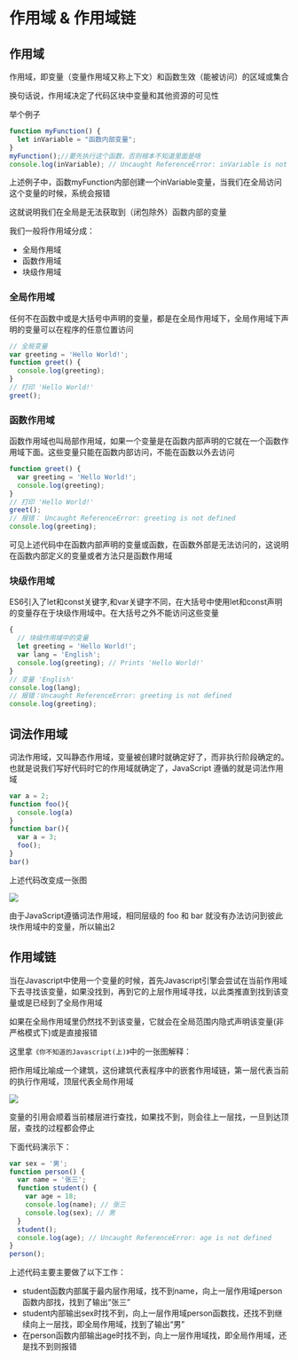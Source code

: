 # 作用域 & 作用域链

## 作用域

作用域，即变量（变量作用域又称上下文）和函数生效（能被访问）的区域或集合

换句话说，作用域决定了代码区块中变量和其他资源的可见性

举个例子

```js showLineNumbers copy
function myFunction() {
  let inVariable = "函数内部变量";
}
myFunction();//要先执行这个函数，否则根本不知道里面是啥
console.log(inVariable); // Uncaught ReferenceError: inVariable is not defined
```

上述例子中，函数myFunction内部创建一个inVariable变量，当我们在全局访问这个变量的时候，系统会报错

这就说明我们在全局是无法获取到（闭包除外）函数内部的变量

我们一般将作用域分成：

- 全局作用域
- 函数作用域
- 块级作用域

### 全局作用域

任何不在函数中或是大括号中声明的变量，都是在全局作用域下，全局作用域下声明的变量可以在程序的任意位置访问

```js showLineNumbers copy
// 全局变量
var greeting = 'Hello World!';
function greet() {
  console.log(greeting);
}
// 打印 'Hello World!'
greet();
```

### 函数作用域

函数作用域也叫局部作用域，如果一个变量是在函数内部声明的它就在一个函数作用域下面。这些变量只能在函数内部访问，不能在函数以外去访问

```js showLineNumbers copy
function greet() {
  var greeting = 'Hello World!';
  console.log(greeting);
}
// 打印 'Hello World!'
greet();
// 报错： Uncaught ReferenceError: greeting is not defined
console.log(greeting);
```

可见上述代码中在函数内部声明的变量或函数，在函数外部是无法访问的，这说明在函数内部定义的变量或者方法只是函数作用域

### 块级作用域

ES6引入了let和const关键字,和var关键字不同，在大括号中使用let和const声明的变量存在于块级作用域中。在大括号之外不能访问这些变量

```js showLineNumbers copy
{
  // 块级作用域中的变量
  let greeting = 'Hello World!';
  var lang = 'English';
  console.log(greeting); // Prints 'Hello World!'
}
// 变量 'English'
console.log(lang);
// 报错：Uncaught ReferenceError: greeting is not defined
console.log(greeting);
```

## 词法作用域

词法作用域，又叫静态作用域，变量被创建时就确定好了，而非执行阶段确定的。也就是说我们写好代码时它的作用域就确定了，JavaScript 遵循的就是词法作用域

```js showLineNumbers copy
var a = 2;
function foo(){
  console.log(a)
}
function bar(){
  var a = 3;
  foo();
}
bar()
```

上述代码改变成一张图

![](https://static.vue-js.com/29fab3d0-718f-11eb-85f6-6fac77c0c9b3.png)

由于JavaScript遵循词法作用域，相同层级的 foo 和 bar 就没有办法访问到彼此块作用域中的变量，所以输出2

## 作用域链

当在Javascript中使用一个变量的时候，首先Javascript引擎会尝试在当前作用域下去寻找该变量，如果没找到，再到它的上层作用域寻找，以此类推直到找到该变量或是已经到了全局作用域

如果在全局作用域里仍然找不到该变量，它就会在全局范围内隐式声明该变量(非严格模式下)或是直接报错

这里拿`《你不知道的Javascript(上)》`中的一张图解释：

把作用域比喻成一个建筑，这份建筑代表程序中的嵌套作用域链，第一层代表当前的执行作用域，顶层代表全局作用域

![](https://static.vue-js.com/33f9c100-718f-11eb-85f6-6fac77c0c9b3.png)

变量的引用会顺着当前楼层进行查找，如果找不到，则会往上一层找，一旦到达顶层，查找的过程都会停止

下面代码演示下：

```js showLineNumbers copy
var sex = '男';
function person() {
  var name = '张三';
  function student() {
    var age = 18;
    console.log(name); // 张三
    console.log(sex); // 男 
  }
  student();
  console.log(age); // Uncaught ReferenceError: age is not defined
}
person();
```

上述代码主要主要做了以下工作：

- student函数内部属于最内层作用域，找不到name，向上一层作用域person函数内部找，找到了输出“张三”
- student内部输出sex时找不到，向上一层作用域person函数找，还找不到继续向上一层找，即全局作用域，找到了输出“男”
- 在person函数内部输出age时找不到，向上一层作用域找，即全局作用域，还是找不到则报错
